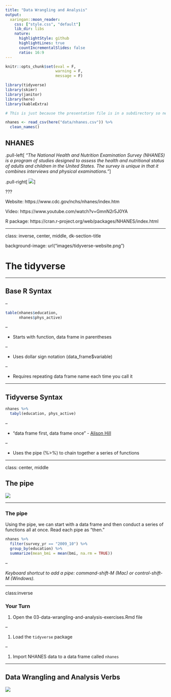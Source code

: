 ```yaml
---
title: "Data Wrangling and Analysis"
output:
  xaringan::moon_reader:
    css: ["style.css", "default"]
    lib_dir: libs
    nature:
      highlightStyle: github
      highlightLines: true
      countIncrementalSlides: false
      ratio: 16:9
---
```





```r
knitr::opts_chunk$set(eval = F, 
                      warning = F,
                      message = F)

library(tidyverse)
library(skimr)
library(janitor)
library(here)
library(kableExtra)


```



```r

# This is just because the presentation file is in a subdirectory so need to actually load it but don't want to confuse folks.

nhanes <- read_csv(here("data/nhanes.csv")) %>% 
  clean_names()

```



## NHANES

.pull-left[
*"The National Health and Nutrition Examination Survey (NHANES) is a program of studies designed to assess the health and nutritional status of adults and children in the United States. The survey is unique in that it combines interviews and physical examinations."*
]

.pull-right[
![](images/nhanes.jpg)
]

???

Website: https://www.cdc.gov/nchs/nhanes/index.htm

Video: https://www.youtube.com/watch?v=GmnN2r5J0YA

R package: https://cran.r-project.org/web/packages/NHANES/index.html





---

class: inverse, center, middle, dk-section-title

background-image: url("images/tidyverse-website.png")

# The tidyverse

---

## Base R Syntax


--

```r
table(nhanes$education,
      nhanes$phys_active)
```

--

- Starts with function, data frame in parentheses

--

- Uses dollar sign notation (data_frame$variable)

--

- Requires repeating data frame name each time you call it

---


## Tidyverse Syntax



```r
nhanes %>% 
  tabyl(education, phys_active)

```

--

- "data frame first, data frame once" - [Alison Hill](https://ohsu-conj620.netlify.com/slides/cm012.html#20)

--

- Uses the pipe (%>%) to chain together a series of functions



---

class: center, middle

## The pipe

![](images/pipe.png)

---

### The pipe

Using the pipe, we can start with a data frame and then conduct a series of functions all at once. Read each pipe as "then."

```r
nhanes %>% 
  filter(survey_yr == "2009_10") %>% 
  group_by(education) %>% 
  summarize(mean_bmi = mean(bmi, na.rm = TRUE))

```

--

*Keyboard shortcut to add a pipe: command-shift-M (Mac) or control-shift-M (Windows).*






---

class:inverse

### Your Turn


1. Open the 03-data-wrangling-and-analysis-exercises.Rmd file

--

1. Load the `tidyverse` package

--

1. Import NHANES data to a data frame called `nhanes`




---

## Data Wrangling and Analysis Verbs

![](images/dplyr-verbs.png)

